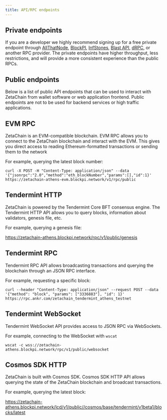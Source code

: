 ```yaml
---
title: API/RPC endpoints
---
```



## Private endpoints

If you are a developer we highly recommend signing up for a free private
endpoint through [AllThatNode](https://www.allthatnode.com/zetachain.dsrv),
[BlockPI](https://blockpi.io/zeta), [InfStones](https://infstones.com/fast-api),
[Blast API](https://blastapi.io/chains/zetachain),
[dRPC](https://drpc.org/chainlist/zeta-chain), or another RPC provider. The
private endpoints have higher throughput, less restrictions, and will provide a
more consistent experience than the public RPCs.

## Public endpoints

Below is a list of public API endpoints that can be used to interact with
ZetaChain from wallet software or web application frontend. Public endpoints are
not to be used for backend services or high traffic applications.

<EndpointList />

## EVM RPC

ZetaChain is an EVM-compatible blockchain. EVM RPC allows you to connect to the
ZetaChain blockchain and interact with the EVM. This gives you direct access to
reading Ethereum-formatted transactions or sending them to the network

For example, querying the latest block number:

```
curl -X POST -H "Content-Type: application/json" --data '{"jsonrpc":"2.0","method":"eth_blockNumber","params":[],"id":1}' https://zetachain-athens-evm.blockpi.network/v1/rpc/public
```

## Tendermint HTTP

ZetaChain is powered by the Tendermint Core BFT consensus engine. The Tendermint
HTTP API allows you to query blocks, information about validators, genesis file,
etc.

For example, querying a genesis file:

https://zetachain-athens.blockpi.network/rpc/v1/public/genesis

## Tendermint RPC

Tendermint RPC API allows broadcasting transactions and querying the blockchain
through an JSON RPC interface.

For example, requesting a specific block:

```
curl --header "Content-Type: application/json" --request POST --data '{"method": "block", "params": ["3336883"], "id": 1}' https://rpc.ankr.com/zetachain_tendermint_athens_testnet
```

## Tendermint WebSocket

Tendermint WebSocket API provides access to JSON RPC via WebSockets.

For example, connecting to the WebSocket with `wscat`

```
wscat -c wss://zetachain-athens.blockpi.network/rpc/v1/public/websocket
```

## Cosmos SDK HTTP

ZetaChain is built with Cosmos SDK. Cosmos SDK HTTP API allows querying the
state of the ZetaChain blockchain and broadcast transactions.

For example, querying the latest block:

https://zetachain-athens.blockpi.network/lcd/v1/public//cosmos/base/tendermint/v1beta1/blocks/latest
